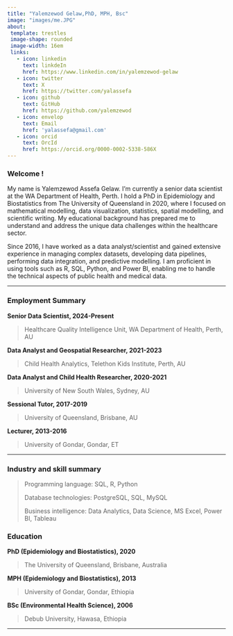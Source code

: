 ---
title: "Yalemzewod Gelaw,PhD, MPH, Bsc"
image: "images/me.JPG"
about: 
 template: trestles
 image-shape: rounded
 image-width: 16em
 links: 
   - icon: linkedin
     text: linkdeIn
     href: https://www.linkedin.com/in/yalemzewod-gelaw
   - icon: twitter
     text: X
     href: https://twitter.com/yalassefa
   - icon: github
     text: GitHub
     href: https://github.com/yalemzewod
   - icon: envelop
     text: Email
     href: 'yalassefa@gmail.com'
   - icon: orcid
     text: OrcId
     href: https://orcid.org/0000-0002-5338-586X
---

### Welcome !

<p class="topbr">

My name is Yalemzewod Assefa Gelaw. I'm currently a senior data scientist at the WA Department of Health, Perth. I hold a PhD in Epidemiology and Biostatistics from The University of Queensland in 2020, where I focused on mathematical modelling, data visualization, statistics, spatial modelling, and scientific writing. My educational background has prepared me to understand and address the unique data challenges within the healthcare sector.

Since 2016, I have worked as a data analyst/scientist and gained extensive experience in managing complex datasets, developing data pipelines, performing data integration, and predictive modelling. I am proficient in using tools such as R, SQL, Python, and Power BI, enabling me to handle the technical aspects of public health and medical data.

</p>

------------------------------------------------------------------------

### Employment Summary

**Senior Data Scientist, 2024-Present**
      
>Healthcare Quality Intelligence Unit, WA Department of Health, Perth, AU

**Data Analyst and Geospatial Researcher, 2021-2023**

>Child Health Analytics, Telethon Kids Institute, Perth, AU

**Data Analyst and Child Health Researcher, 2020-2021**

>University of New South Wales, Sydney, AU

**Sessional Tutor, 2017-2019**

>University of Queensland, Brisbane, AU

**Lecturer, 2013-2016**

>University of Gondar, Gondar, ET


------------------------------------------------------------------------

### Industry and skill summary

> Programming language: SQL, R, Python
>
> Database technologies: PostgreSQL, SQL, MySQL
>
> Business intelligence: Data Analytics, Data Science, MS Excel, Power BI, Tableau

### Education
**PhD (Epidemiology and Biostatistics), 2020**

>The University of Queensland, Brisbane, Australia

**MPH (Epidemiology and Biostatistics), 2013**

>University of Gondar, Gondar, Ethiopia

**BSc (Environmental Health Science), 2006**

>Debub University, Hawasa, Ethiopia

------------------------------------------------------------------------
